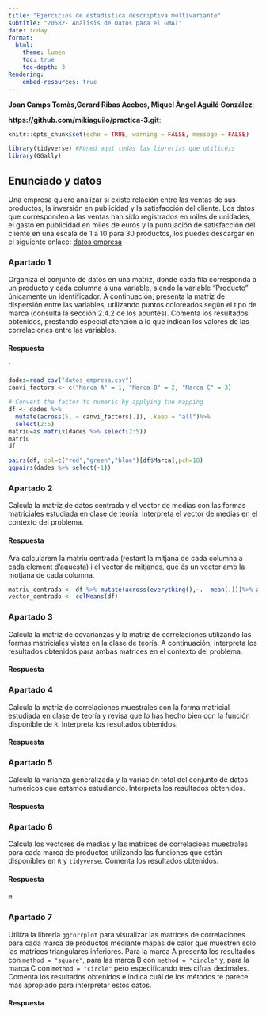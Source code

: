 ```yaml
---
title: "Ejercicios de estadística descriptiva multivariante"
subtitle: "20582- Análisis de Datos para el GMAT"
date: today
format:
  html:
    theme: lumen
    toc: true
    toc-depth: 3
Rendering:
    embed-resources: true
---
```


**Joan Camps Tomàs,Gerard Ribas Acebes, Miquel Àngel Aguiló González**:

**https://github.com/mikiaguilo/practica-3.git**:




```r
knitr::opts_chunk$set(echo = TRUE, warning = FALSE, message = FALSE)
```

```r
library(tidyverse) #Poned aquí todas las librerías que utilicéis
library(GGally)
```

## Enunciado y datos

Una empresa quiere analizar si existe relación entre las ventas de sus productos, la inversión en publicidad y la satisfacción del cliente. Los datos que corresponden a las ventas han sido registrados en miles de unidades, el gasto en publicidad en miles de euros y la puntuación de satisfacción del cliente en una escala de 1 a 10 para 30 productos, los puedes descargar en el siguiente enlace:  [datos empresa](https://github.com/igmuib/Practica_AD/blob/main/datos_empresa.csv)

### Apartado 1
Organiza el conjunto de datos en una matriz, donde cada fila corresponda a un producto y cada columna a una variable, siendo la variable "Producto" únicamente un identificador. A continuación, presenta la matriz de dispersión entre las variables, utilizando puntos coloreados según el tipo de marca (consulta la sección 2.4.2 de los apuntes). Comenta los resultados obtenidos, prestando especial atención a lo que indican los valores de las correlaciones entre las variables.

#### Respuesta

`
```r
dades=read_csv("datos_empresa.csv")
canvi_factors <- c("Marca A" = 1, "Marca B" = 2, "Marca C" = 3)

# Convert the factor to numeric by applying the mapping
df <- dades %>%
  mutate(across(5, ~ canvi_factors[.]), .keep = "all")%>%
  select(2:5)
matriu=as.matrix(dades %>% select(2:5))
matriu
df

pairs(df, col=c("red","green","blue")[df$Marca],pch=18)
ggpairs(dades %>% select(-1))

```

### Apartado 2

Calcula la matriz de datos centrada y el vector de medias con las formas matriciales estudiada en clase de teoría. Interpreta el vector de medias en el contexto del problema.

#### Respuesta
Ara calcularem la matriu centrada (restant la mitjana de cada columna a cada element d'aquesta) i el vector de mitjanes, que és un vector amb la motjana de cada columna.
```r
matriu_centrada <- df %>% mutate(across(everything(),~. -mean(.)))%>% as.matrix()
vector_centrado <- colMeans(df)

```



### Apartado 3

Calcula la matriz de covarianzas y la matriz de correlaciones utilizando las formas matriciales vistas en la clase de teoría. A continuación, interpreta los resultados obtenidos para ambas matrices en el contexto del problema.

#### Respuesta



### Apartado 4

Calcula la matriz de correlaciones muestrales con la forma matricial estudiada en clase de teoría y revisa que lo has hecho bien con la función disponible de `R`. Interpreta los resultados obtenidos. 

#### Respuesta


### Apartado 5

Calcula la varianza generalizada y la variación total del conjunto de datos numéricos que estamos estudiando. Interpreta los resultados obtenidos.

#### Respuesta



### Apartado 6
Calcula los vectores de medias y las matrices de correlacioes muestrales para cada marca de productos utilizando  las funciones que están disponibles en `R` y `tidyverse`. Comenta los resultados obtenidos.

#### Respuesta
e


### Apartado 7

Utiliza la librería `ggcorrplot` para visualizar las matrices de correlaciones para cada marca de productos mediante mapas de calor que muestren solo las matrices triangulares inferiores. Para la marca A presenta los resultados con  `method = "square"`, para las marca B con  `method = "circle"` y, para la marca C con  `method = "circle"` pero especificando tres cifras decimales. Comenta los resultados obtenidos e indica cuál de los métodos te parece más apropiado para interpretar estos datos.

#### Respuesta

